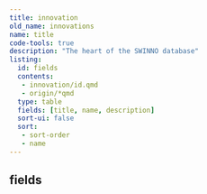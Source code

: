 ```yaml
---
title: innovation
old_name: innovations
name: title
code-tools: true
description: "The heart of the SWINNO database"
listing:
  id: fields
  contents:
   - innovation/id.qmd
   - origin/*qmd
  type: table
  fields: [title, name, description]
  sort-ui: false
  sort:
   - sort-order
   - name
---
```


## fields
:::{ #fields }
:::
